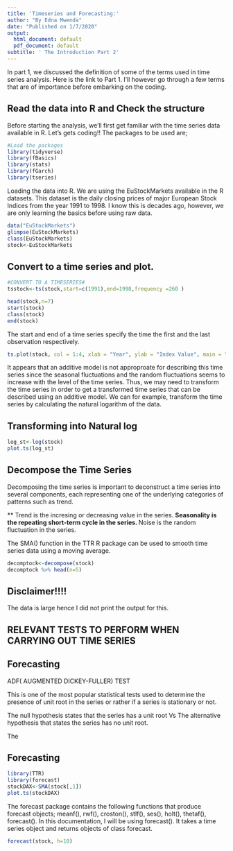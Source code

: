---
title: 'Timeseries and Forecasting:'
author: "By Edna Mwenda"
date: "Published on 1/7/2020"
output:
  html_document: default
  pdf_document: default
subtitle: ' The Introduction Part 2'
---

In part 1, we discussed the definition of some of the terms used in time series analysis. Here is the link to Part 1. 
I'll however go through a few terms that are of importance before embarking on the coding. 

## Read the data into R and Check the structure 



Before starting the analysis, we'll first get familiar with the time series data available in R. Let's gets coding!!
The packages to be used are;
```{r}
#Load the packages
library(tidyverse)
library(fBasics)
library(stats)
library(fGarch)
library(tseries)
```

Loading the data into R. We are using the EuStockMarkets available in the R datasets. This dataset is the daily closing prices of major European Stock Indices from the year 1991 to 1998. 
I  know this is decades ago,  however, we are only learning the basics before using raw data. 
```{r}
data("EuStockMarkets")
glimpse(EuStockMarkets)
class(EuStockMarkets)
stock<-EuStockMarkets
```
 
## Convert to a time series and plot. 
 
```{r}
#CONVERT TO A TIMESERIES#
tsstock<-ts(stock,start=c(1991),end=1998,frequency =260 )

head(stock,n=7)
start(stock)
class(stock)
end(stock)

```

The start and end of a time series specify the time the first and the last observation respectively. 

```{r}
ts.plot(stock, col = 1:4, xlab = "Year", ylab = "Index Value", main = "Major European Stock Indices, 1991-1998")
```



It appears that an additive model is not approproate for describing this time series since the seasonal fluctuations and the random fluctuations seems to increase with the level of the time series. 
Thus, we may need to transform the time series in order to get a transformed time series that can be described using an additive model. We can for example, transform the time series by calculating the natural logarithm of the data. 

## Transforming into Natural log

```{r}
log_st<-log(stock)
plot.ts(log_st)
```

## Decompose the Time Series

Decomposing the time series is important to deconstruct a time series into several components, each representing one of the underlying categories of patterns such as trend. 

** Trend is the incresing or decreasing value in the series.
**Seasonality is the repeating short-term cycle in the series.
**  Noise is the random fluctuation in the series.

The SMA() function in the TTR R package can be used to smooth time series data using a moving average. 
```{r}
decomptock<-decompose(stock)
decomptock %>% head(n=5)
```

## Disclaimer!!!!
The data is large hence I did not print the output  for this. 


##  RELEVANT TESTS TO PERFORM WHEN CARRYING OUT TIME SERIES
## Forecasting

ADF( AUGMENTED DICKEY-FULLER) TEST

This is one of the most popular statistical tests used to determine the presence of unit root in the series or rather if a series is stationary or not.

The null hypothesis states that the series has a unit root 
Vs
The alternative hypothesis that states the series has no unit root. 


The 


##  Forecasting


```{r}
library(TTR)
library(forecast)
stockDAX<-SMA(stock[,1])
plot.ts(stockDAX)
```




The forecast package contains the following functions that produce forecast objects; 
meanf(), rwf(), croston(), stlf(), ses(), holt(), thetaf(), forecast(). 
In this documentation, I will be using forecast(). It takes a time series object and returns objects of class forecast.  
```{r}
forecast(stock, h=10)
```
